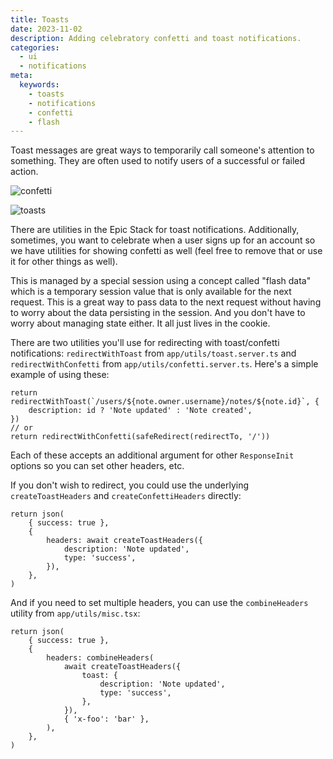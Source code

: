```yaml
---
title: Toasts
date: 2023-11-02
description: Adding celebratory confetti and toast notifications.  
categories:
  - ui
  - notifications
meta:
  keywords:
    - toasts
    - notifications
    - confetti
    - flash
---
```

Toast messages are great ways to temporarily call someone's attention to
something. They are often used to notify users of a successful or failed action.

![confetti](https://github.com/epicweb-dev/epic-stack/assets/1500684/6183b362-5682-4ab0-aa1a-7cc1e4f72f9e)

![toasts](https://github.com/epicweb-dev/epic-stack/assets/1500684/715d754a-9e9f-4b61-814f-881121f2fa48)

There are utilities in the Epic Stack for toast notifications. Additionally,
sometimes, you want to celebrate when a user signs up for an account so we have
utilities for showing confetti as well (feel free to remove that or use it for
other things as well).

This is managed by a special session using a concept called "flash data" which
is a temporary session value that is only available for the next request. This
is a great way to pass data to the next request without having to worry about
the data persisting in the session. And you don't have to worry about managing
state either. It all just lives in the cookie.

There are two utilities you'll use for redirecting with toast/confetti
notifications: `redirectWithToast` from `app/utils/toast.server.ts` and
`redirectWithConfetti` from `app/utils/confetti.server.ts`. Here's a simple
example of using these:

```tsx
return redirectWithToast(`/users/${note.owner.username}/notes/${note.id}`, {
	description: id ? 'Note updated' : 'Note created',
})
// or
return redirectWithConfetti(safeRedirect(redirectTo, '/'))
```

Each of these accepts an additional argument for other `ResponseInit` options so
you can set other headers, etc.

If you don't wish to redirect, you could use the underlying `createToastHeaders`
and `createConfettiHeaders` directly:

```tsx
return json(
	{ success: true },
	{
		headers: await createToastHeaders({
			description: 'Note updated',
			type: 'success',
		}),
	},
)
```

And if you need to set multiple headers, you can use the `combineHeaders`
utility from `app/utils/misc.tsx`:

```tsx
return json(
	{ success: true },
	{
		headers: combineHeaders(
			await createToastHeaders({
				toast: {
					description: 'Note updated',
					type: 'success',
				},
			}),
			{ 'x-foo': 'bar' },
		),
	},
)
```
